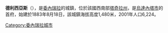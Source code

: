 {{unreferenced|time=2015-01-03T14:13:06+00:00}}
'''德利西亞斯'''（{{lang-es|Delicias}}），是[[委內瑞拉|委內瑞拉]]的城鎮，位於該國西南部[[塔奇拉州|塔奇拉州]]，是[[烏達內塔市_(塔奇拉州)|烏達內塔市]]的首府，始建於1883年8月18日，該城鎮海拔高度1,480米，2001年人口6,224。

{{coord|7|33|55|N|72|26|48|W|display=title|region:VE_type:city}}

{{Venezuela-geo-stub}}
[[Category:委內瑞拉城市|Category:委內瑞拉城市]]